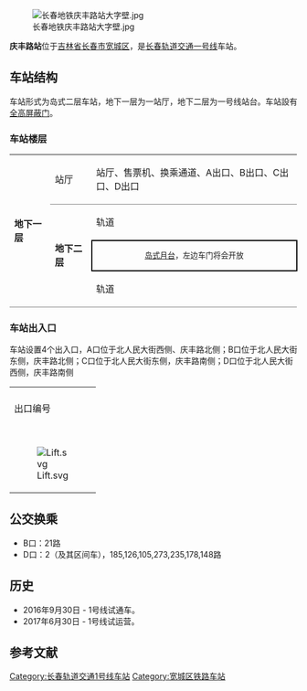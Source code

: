 {{Pathnav|长春地铁|{{长春地铁线路名|1}}|frame=1}}
{{Other uses list|[[长春轨道交通|长春轨道交通]][[长春轨道交通一号线|一号线]]的一座车站|[[徐州地铁|徐州地铁]][[徐州地铁1号线|1号线]]的同名车站|庆丰路站 (徐州市)}}
{{noteTA
|G1=Railway}}
{{Infobox station
| name = 庆丰路
| eng_name = Qingfeng Road
| linecolour = {{长春轨道交通颜色|1}}
| image = 长春地铁庆丰路站站台.jpg
| caption = 庆丰路站站台
| country = {{PRC}}
| borough = [[吉林省|吉林省]][[长春市|长春市]][[宽城区|宽城区]][[凯旋街道_(长春市)|凯旋街道]]
| address = [[北人民大街|北人民大街]]与[[庆丰路|庆丰路]]交叉口
| coordinates = {{Coord|43.9372|N|125.3241|E|display=inline,title}}
| elevation = 
| operator = [[长春轨道交通|长春轨道交通]]
| lines = {{长春轨道交通线路名|1|SL}}
| distance = 
| platform = 1座[[岛式站台|岛式站台]]
| tracks = 2条
| connections = 公交站
| structure = 地下车站
| hall = 
| depth = 
| levels = 
| interchange = 
| exits = 4個
| architect = 
| architectural_style = 
| colour = 
| type = 
| status = 运营中
| code = 
| classification = 
| website = 
| built = 
| opened = {{长春轨道交通线路名|1|S}}：2017年6月30日
| pass_year = 
| passengers = 
| pass_system = 
| pass_rank = 
| mpassengers = 
| trains = 
| first = 
| last = 
| adjacent = {{adjacent stations|system=长春轨道交通|line=1|left=北环城路|right=一匡街}}
| route_map = 
}}
[[File:长春地铁庆丰路站大字壁.jpg|thumb]]

'''庆丰路站'''位于[[吉林省|吉林省]][[长春市|长春市]][[宽城区|宽城区]]，是[[长春轨道交通一号线|长春轨道交通一号线]]车站。

==车站结构==
车站形式为岛式二层车站，地下一层为一站厅，地下二层为一号线站台。车站設有[[全高屏蔽门|全高屏蔽门]]。

===车站楼层===
{|cellspacing=0 cellpadding=3
|-
|style="border-bottom:solid 1px gray;" rowspan=6 valign=top valign=top |'''地下一层'''
|style="border-bottom:solid 1px gray;" |站厅
|style="border-bottom:solid 1px gray;" |站厅、售票机、换乘通道、A出口、B出口、C出口、D出口
|-
|style="border-bottom:solid 1px gray;" rowspan=3 valign=top|'''地下二层'''
|轨道
|←[[长春地铁一号线|长春地铁一号线]]列車往[[北环城路站|北环城路]]方向
|-
|style="border:solid 2px black;font-size:smaller;" colspan=2 align=center|[[岛式月台|岛式月台]]，左边车门将会开放
|-
|style="border-bottom:solid 1px gray;"|轨道
|style="border-bottom:solid 1px gray;"|[[长春地铁一号线|长春地铁一号线]]列車往[[一匡街站|一匡街]]<small>（[[红嘴子站|红嘴子]]方向）</small>→
|}

===车站出入口===
车站设置4个出入口，A口位于北人民大街西侧、庆丰路北侧；B口位于北人民大街东侧，庆丰路北侧；C口位于北人民大街东侧，庆丰路南侧；D口位于北人民大街西侧，庆丰路南侧
{| class="wikitable"
| colspan="5" bgcolor="{{长春轨道交通颜色|1}}" |
|-
! width=100 | 出口编号 !! 照片 !! width=90 | 出口指示 !! 建议前往的目的地
|-
| {{出|A}} || || 北人民大街西<br>庆丰路北 || 平安驾校
|-
| {{出|B}} || || 北人民大街东<br>庆丰路北 ||宽城区文化馆
|-
| {{出|C}} || || 北人民大街东<br>庆丰路南 || 地铁名典
|-
| {{出|D}} [[File:Lift.svg|alt=]] || || 北人民大街西<br>庆丰路南 || 永盛街
|}

== 公交换乘 ==
*B口：21路
*D口：2（及其区间车），185,126,105,273,235,178,148路

== 历史 ==
*2016年9月30日 - 1号线试通车。
*2017年6月30日 - 1号线试运营。

==参考文献==
{{reflist}}
<!--
==外部链接==
-->

{{长春轨道交通1号线}}

[[Category:长春轨道交通1号线车站|Category:长春轨道交通1号线车站]]
[[Category:宽城区铁路车站|Category:宽城区铁路车站]]